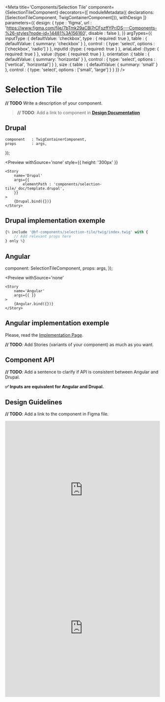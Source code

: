 

<Meta 
    title='Components/Selection Tile' 
    component={SelectionTileComponent}
    decorators={[
        moduleMetadata({ declarations: [SelectionTileComponent, TwigContainerComponent]}),
        withDesign
    ]}
    parameters={{
        design: {
            type    : 'figma',
            url     : 'https://www.figma.com/file/7bTmk29aCBl7rCFszffYPr/DS---Components-%26-styles?node-id=14481%3A156160',
            disable : false
        },
    }}
    argTypes={{
        inputType   :{
            defaultValue: 'checkbox',
            type        : { required: true },
            table       : { defaultValue: { summary: 'checkbox' } },
            control     : { type: 'select', options : ['checkbox', 'radio'] }
        },
        inputId     :{type: { required: true } },
        ariaLabel   :{type: { required: true } },
        value       :{type: { required: true } },
        orientation :{
            table       : { defaultValue: { summary: 'horizontal' } },
            control     : { type: 'select', options : ['vertical', 'horizontal'] }
        },
        size        :{
            table       : { defaultValue: { summary: 'small' } },
            control     : { type: 'select', options : ['small', 'large'] }
        }
    }}
/>

# Selection Tile

**// TODO** Write a description of your component.
> **// TODO**: Add a link to component in **[Design Documentation](https://zeroheight.com/79f1d3365/p/70ccb4--buttons)**


## Drupal

    component   : TwigContainerComponent,
    props       : args,
});

<Preview
    withSource='none'
    style={{ height: '300px' }}
>
    <Story 
        name='Drupal'
        args={{ 
            elementPath : 'components/selection-tile/_doc/template.drupal',
        }}
    >
        {Drupal.bind({})}
    </Story>
</Preview>


## Drupal implementation exemple

```jsx
{% include '@bf-components/selection-tile/twig/index.twig' with {
    // Add relevant props here
} only %}
```


## Angular

  component: SelectionTileComponent,
  props: args,
});

<Preview
    withSource='none'
>
    <Story 
        name='Angular' 
        args={{ }}
    >
        {Angular.bind({})}
    </Story>
</Preview>

## Angular implementation exemple

Please, read the [Implementation Page](/?path=/docs/implementation-angular--page).


**// TODO**: Add Stories (variants of your component) as much as you want.


## Component API

**// TODO**: Add a sentence to clarify if API is consistent between Angular and Drupal.

**✅ Inputs are equivalent for Angular and Drupal.**

<Props of={SelectionTileComponent} />


## Design Guidelines

**// TODO**: Add a link to the component in Figma file.

<iframe width='100%' height='450' src='https://www.figma.com/embed?embed_host=share&url=https%3A%2F%2Fwww.figma.com%2Ffile%2F7bTmk29aCBl7rCFszffYPr%2FDS---Components-%2526-styles%3Fnode-id%3D14481%253A156160&chrome=DOCUMENTATION' frameBorder='0' allowFullScreen></iframe>
<iframe width='100%' height='450' src='https://www.figma.com/embed?embed_host=share&url=https%3A%2F%2Fwww.figma.com%2Ffile%2F7bTmk29aCBl7rCFszffYPr%2FDS---Components-%2526-styles%3Fnode-id%3D10184%253A38&chrome=DOCUMENTATION' frameBorder='0' allowFullScreen></iframe>


